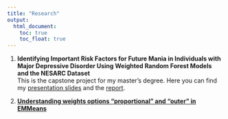 ```yaml
---
title: "Research"
output: 
  html_document:
    toc: true
    toc_float: true
---
```


1. **Identifying Important Risk Factors for Future Mania in Individuals with Major Depressive Disorder Using Weighted Random Forest Models and the NESARC Dataset**  
This is the capstone project for my master's degree. Here you can find my [presentation slides](library/practicum project/mwPracticum_JialiangHua_final2.pptx) and the [report](library/practicum project/Practicum Report_JialiangHua.pdf).

2. [**Understanding weights options "proportional" and "outer" in EMMeans**](z_understand_weights_prop_outer_in_emmeans.html)
